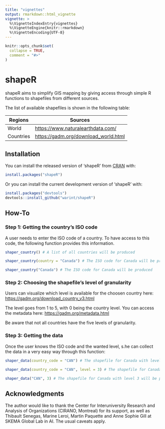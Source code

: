 ```yaml
---
title: "vignettes"
output: rmarkdown::html_vignette
vignette: >
  %\VignetteIndexEntry{vignettes}
  %\VignetteEngine{knitr::rmarkdown}
  %\VignetteEncoding{UTF-8}
---
```


```r
knitr::opts_chunk$set(
  collapse = TRUE,
  comment = "#>"
)
```

# shapeR

shapeR aims to simplify GIS mapping by giving access through simple R functions to shapefiles from different sources. 

The list of available shapefiles is shown in the following table:

| Regions   | Sources                                |
|-----------|----------------------------------------|
| World     | <https://www.naturalearthdata.com/>    |
| Countries | <https://gadm.org/download_world.html> |

## Installation

You can install the released version of 'shapeR' from [CRAN](https://CRAN.R-project.org) with:

``` r
install.packages("shapeR")
```

Or you can install the current development version of ‘shapeR’ with:

``` r
install.packages("devtools")
devtools::install_github("warint/shapeR")
```

## How-To

### Step 1: Getting the country’s ISO code

A user needs to enter the ISO code of a country. To have access to this code, the following function provides this information.

```r
shaper_country() # A list of all countries will be produced

shaper_country(country = "Canada") # The ISO code for Canada will be produced

shaper_country("Canada") # The ISO code for Canada will be produced
```

### Step 2: Choosing the shapefile's level of granularity

Users can visualize which level is available for the choosen country here: <https://gadm.org/download_country_v3.html>

The level goes from 1 to 5, with 0 being the country level. You can access the metadata here: <https://gadm.org/metadata.html>

Be aware that not all countries have the five levels of granularity.

### Step 3: Getting the data

Once the user knows the ISO code and the wanted level, s.he can collect the data in a very easy way through this function:

```r
shaper_data(country_code = "CAN") # The shapefile for Canada with level 0 (the default) will be produced

shaper_data(country_code = "CAN", level = 3) # The shapefile for Canada with level 3 will be produced

shaper_data("CAN", 3) # The shapefile for Canada with level 3 will be produced
```

## Acknowledgments

The author would like to thank the Center for Interuniversity Research and Analysis of Organizations (CIRANO, Montreal) for its support, as well as Thibault Senegas, Marine Leroi, Martin Paquette and Anne Sophie Gill at SKEMA Global Lab in AI. The usual caveats apply.

